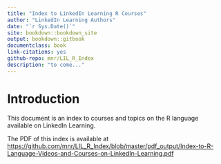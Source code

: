 ```yaml
--- 
title: "Index to LinkedIn Learning R Courses"
author: "LinkedIn Learning Authors"
date: "`r Sys.Date()`"
site: bookdown::bookdown_site
output: bookdown::gitbook
documentclass: book
link-citations: yes
github-repo: mnr/LIL_R_Index
description: "to come..."
---
```

# Introduction {-}

This document is an index to courses and topics on the R language available on LinkedIn Learning.

The PDF of this index is available at [https://github.com/mnr/LIL_R_Index/blob/master/pdf_output/Index-to-R-Language-Videos-and-Courses-on-LinkedIn-Learning.pdf](https://github.com/mnr/LIL_R_Index/blob/master/pdf_output/Index-to-R-Language-Videos-and-Courses-on-LinkedIn-Learning.pdf)
